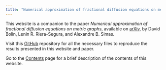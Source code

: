 ```yaml
---
title: "Numerical approximation of fractional diffusion equations on metric graphs"
---
```


This website is a companion to the paper *Numerical approximation of fractional diffusion equations on metric graphs*, available on [arXiv](https://arxiv.org/abs/0000.00000), by David Bolin, Lenin R. Riera-Segura, and Alexandre B. Simas.

Visit this [GitHub](https://github.com/leninrafaelrierasegura/NAFDEMG) repository for all the necessary files to reproduce the results presented in this website and paper.

Go to the [Contents](about.html) page for a brief description of the contents of this website.

